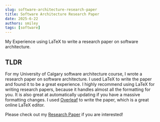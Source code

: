 ```yaml
---
slug: software-architecture-research-paper
title: Software Architecture Research Paper
date: 2025-6-22
authors: smiley
tags: [software]
---
```


My Experience using LaTeX to write a research paper on software architecture.

<!-- truncate -->

## TLDR

For my University of Calgary software architecture course, I wrote a research paper on software architecture. I used LaTeX to write the paper and found it to be a great experience. I highly recommend using LaTeX for writing research papers, because it handles almost all the formatting for you. It is also great at automatically updating if you have a massive formatting changes. I used [Overleaf](https://www.overleaf.com/) to write the paper, which is a great online LaTeX editor.

Please check out my [Research Paper](/files/SENG401_ResearchPaper_BrendanSmiley.pdf)
if you are interested!
